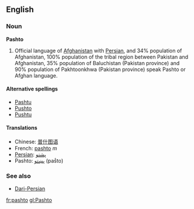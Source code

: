 == English ==
===Noun===
'''Pashto'''

# Official language of [[Afghanistan]] with [[Persian]], and 34% population of Afghanistan, 100% population of the tribal region between Pakistan and Afghanistan, 35% population of Baluchistan (Pakistan province) and 90% population of Pakhtoonkhwa (Pakistan province) speak Pashto or Afghan language.

====Alternative spellings====
*[[Pashtu]]
*[[Pushto]]
*[[Pushtu]]

====Translations====

*Chinese: [[普什图语]]
*French: [[pashto]] ''m''
*[[Persian]]: [[پشتو]]
*Pashto: [[پښتو]] (paṧto)

===See also===
*[[Dari-Persian]]

[[fr:pashto]]
[[gl:Pashto]]